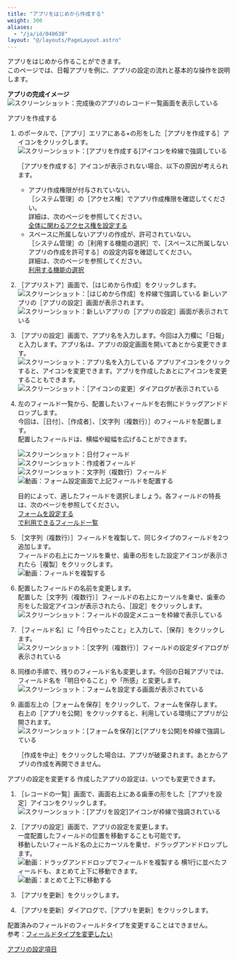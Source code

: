 ```yaml
---
title: "アプリをはじめから作成する"
weight: 300
aliases:
  - "/ja/id/040638"
layout: "@/layouts/PageLayout.astro"
---
```




アプリをはじめから作ることができます。  
このページでは、日報アプリを例に、アプリの設定の流れと基本的な操作を説明します。

**アプリの完成イメージ**  
<Img src="/k/kintone/img-ja/tutorial_img18.png" alt="スクリーンショット：完成後のアプリのレコード一覧画面を表示している" />

<Heading id="create_app_tutorial_10">アプリを作成する</Heading>
1. <Kintone />のポータルで、<Wovn>［アプリ］</Wovn>エリアにある+の形をした<Wovn>［アプリを作成する］</Wovn>アイコンをクリックします。  
   <Img src="/k/kintone/img-ja/tutorial_img19.png" alt="スクリーンショット：[アプリを作成する]アイコンを枠線で強調している" />

   <Note>

   <Wovn>［アプリを作成する］</Wovn>アイコンが表示されない場合、以下の原因が考えられます。

   * アプリ作成権限が付与されていない。  
     <Wovn>［<Kintone />システム管理］</Wovn>の<Wovn>［アクセス権］</Wovn>でアプリ作成権限を確認してください。  
     詳細は、次のページを参照してください。  
     [<Kintone />全体に関わるアクセス権を設定する](/k/ja/id/040867.html)
   * スペースに所属しないアプリの作成が、許可されていない。  
    <Wovn>［<Kintone />システム管理］</Wovn>の<Wovn>［利用する機能の選択］</Wovn>で、<Wovn>［スペースに所属しないアプリの作成を許可する］</Wovn>の設定内容を確認してください。  
     詳細は、次のページを参照してください。  
     [利用する機能の選択](/k/ja/id/04031.html#admin_feature_activation_3010)

  
   </Note>

1. <Wovn>［<Kintone />アプリストア］</Wovn>画面で、<Wovn>［はじめから作成］</Wovn>をクリックします。  
   <Img src="/k/kintone/img-ja/tutorial_01.png" alt="スクリーンショット：［はじめから作成］を枠線で強調している" />
  新しいアプリの<Wovn>［アプリの設定］</Wovn>画面が表示されます。  
   <Img src="/k/kintone/img-ja/tutorial_02.png" alt="スクリーンショット：新しいアプリの［アプリの設定］画面が表示されている" />

1. <Wovn>［アプリの設定］</Wovn>画面で、アプリ名を入力します。今回は入力欄に「日報」と入力します。アプリ名は、アプリの設定画面を開いてあとから変更できます。  
   <Img src="/k/kintone/img-ja/tutorial_img03.png" alt="スクリーンショット：アプリ名を入力している" />
  アプリアイコンをクリックすると、アイコンを変更できます。アプリを作成したあとにアイコンを変更することもできます。  
   <Img src="/k/kintone/img-ja/tutorial_03.png" alt="スクリーンショット：［アイコンの変更］ダイアログが表示されている" />

1. 左のフィールド一覧から、配置したいフィールドを右側にドラッグアンドドロップします。  
  今回は、<Wovn>［日付］</Wovn>、<Wovn>［作成者］</Wovn>、<Wovn>［文字列（複数行）］</Wovn>のフィールドを配置します。  
  配置したフィールドは、横幅や縦幅を広げることができます。 

   <Img src="/k/kintone/img-ja/time.png" alt="スクリーンショット：日付フィールド" />
   <Img src="/k/kintone/img-ja/createdby.png" alt="スクリーンショット：作成者フィールド" />
   <Img src="/k/kintone/img-ja/text_multi_01.png" alt="スクリーンショット：文字列（複数行）フィールド" />
   <Img src="/k/kintone/img-ja/giftutorial_01.gif" alt="動画：フォーム設定画面で上記フィールドを配置する" />

   <Hint>

   目的によって、適したフィールドを選択しましょう。各フィールドの特長は、次のページを参照してください。  
   [フォームを設定する](/k/ja/id/040554.html)  
   [<Kintone />で利用できるフィールド一覧](/k/ja/id/040513.html)

   
   </Hint>

1. <Wovn>［文字列（複数行）］</Wovn>フィールドを複製して、同じタイプのフィールドを2つ追加します。  
  フィールドの右上にカーソルを乗せ、歯車の形をした設定アイコンが表示されたら<Wovn>［複製］</Wovn>をクリックします。  
   <Img src="/k/kintone/img-ja/giftutorial_02.gif" alt="動画：フィールドを複製する" />

1. 配置したフィールドの名前を変更します。  
  配置した<Wovn>［文字列（複数行）］</Wovn>フィールドの右上にカーソルを乗せ、歯車の形をした設定アイコンが表示されたら、<Wovn>［設定］</Wovn>をクリックします。  
   <Img src="/k/kintone/img-ja/tutorial_img21.png" alt="スクリーンショット：フィールドの設定メニューを枠線で表示している" />

1. <Wovn>［フィールド名］</Wovn>に「今日やったこと」と入力して、<Wovn>［保存］</Wovn>をクリックします。  
   <Img src="/k/kintone/img-ja/tutorial_img04.png" alt="スクリーンショット：［文字列（複数行）］フィールドの設定ダイアログが表示されている" />

1. 同様の手順で、残りのフィールド名も変更します。今回の日報アプリでは、フィールド名を「明日やること」や「所感」と変更します。  
   <Img src="/k/kintone/img-ja/tutorial_05.png" alt="スクリーンショット：フォームを設定する画面が表示されている" />

1. 画面左上の<Wovn>［フォームを保存］</Wovn>をクリックして、フォームを保存します。  
  右上の<Wovn>［アプリを公開］</Wovn>をクリックすると、利用している環境にアプリが公開されます。  
   <Img src="/k/kintone/img-ja/tutorial_img22.png" alt="スクリーンショット：[フォームを保存]と[アプリを公開]を枠線で強調している" />

   <Note>

   <Wovn>［作成を中止］</Wovn>をクリックした場合は、アプリが破棄されます。あとからアプリの作成を再開できません。

   
   </Note>

<Heading id="create_app_tutorial_20">アプリの設定を変更する</Heading>
作成したアプリの設定は、いつでも変更できます。

1. <Wovn>［レコードの一覧］</Wovn>画面で、画面右上にある歯車の形をした<Wovn>［アプリを設定］</Wovn>アイコンをクリックします。  
   <Img src="/k/kintone/img/settings_new_icon.png" alt="スクリーンショット：[アプリを設定]アイコンが枠線で強調されている" />

1. <Wovn>［アプリの設定］</Wovn>画面で、アプリの設定を変更します。  
  一度配置したフィールドの位置を移動することも可能です。  
  移動したいフィールド名の上にカーソルを乗せ、ドラッグアンドドロップします。  
   <Img src="/k/kintone/img-ja/giftutorial_03.gif" alt="動画：ドラッグアンドドロップでフィールドを複製する" />
  横1行に並べたフィールドも、まとめて上下に移動できます。  
   <Img src="/k/kintone/img-ja/giftutorial_04.gif" alt="動画：まとめて上下に移動する" />

1. <Wovn>［アプリを更新］</Wovn>をクリックします。

1. <Wovn>［アプリを更新］</Wovn>ダイアログで、<Wovn>［アプリを更新］</Wovn>をクリックします。

<Note>

配置済みのフィールドのフィールドタイプを変更することはできません。  
参考：[フィールドタイプを変更したい](/k/ja/id/040776.html)


</Note>

<Reference>

[アプリの設定項目](/k/ja/id/040603.html)


</Reference>
